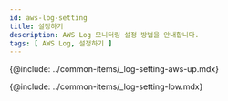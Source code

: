 ```yaml
---
id: aws-log-setting
title: 설정하기
description: AWS Log 모니터링 설정 방법을 안내합니다. 
tags: [ AWS Log, 설정하기 ]
---
```



{@include: ../common-items/_log-setting-aws-up.mdx}

{@include: ../common-items/_log-setting-low.mdx} 